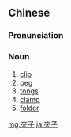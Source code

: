 {{also|夹子}}
==Chinese==
{{zh-forms|s=夹子}}

===Pronunciation===
{{zh-pron
|m=夹zi
|c=gaap3 zi2
|cat=n
}}

===Noun===
{{zh-noun}}

# [[clip]]
# [[peg]]
# [[tong]]s
# [[clamp]]
# [[folder]]

[[mg:夾子]]
[[ja:夾子]]
